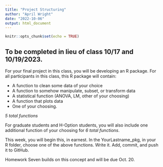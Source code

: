 ```yaml
---
title: "Project Structuring"
author: "April Wright"
date: "2022-10-06"
output: html_document
---
```


```r
knitr::opts_chunk$set(echo = TRUE)
```

## To be completed in lieu of class 10/17 and 10/19/2023.

For your final project in this class, you will be developing an R package. For all participants in this class, this R package will contain:

+ A function to clean some data of your choice
+ A function to somehow manipulate, subset, or transform data
+ A statistical function (ANOVA, LM, other of your choosing)
+ A function that plots data
+ One of your choosing.

*5 total functions*

For graduate students and H-Option students, you will also include one additional function of your choosing for *6 total functions*.


This week, you will begin this, in earnest. In the YourLastname_pkg, in your R folder, choose one of the above functions. Write it. Add, commit, and push it to GitHub. 

Homework Seven builds on this concept and will be due Oct. 20. 






